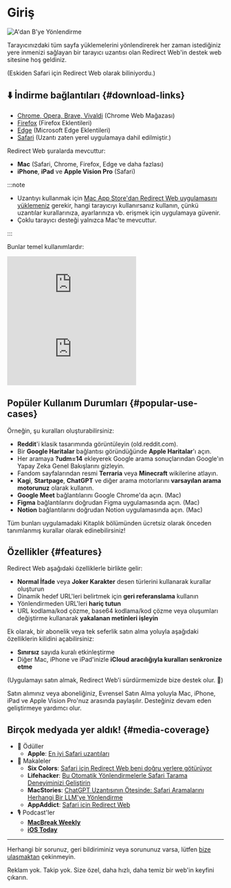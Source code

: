 
# Giriş

<div style={{display: "flex", flexDirection: "column", alignItems: "flex-start", marginBottom: "25px"}}>
  <img src={useBaseUrl("img/redirect-a-to-b.png")} style={{display: "block", minWidth: "360px", maxWidth: "500px", width: "100%", height: "auto", marginBottom: "25px"}} alt="A'dan B'ye Yönlendirme" />
  <ExtensionStoreLinks />
</div>

Tarayıcınızdaki tüm sayfa yüklemelerini yönlendirerek her zaman istediğiniz yere inmenizi sağlayan bir tarayıcı uzantısı olan Redirect Web'in destek web sitesine hoş geldiniz.

(Eskiden Safari için Redirect Web olarak biliniyordu.)

## ⬇️ İndirme bağlantıları {#download-links}

- [Chrome, Opera, Brave, Vivaldi](https://chromewebstore.google.com/detail/ffglckbhfbfmdkefdmjbhpnffkcmlhdh) (Chrome Web Mağazası)
- [Firefox](https://addons.mozilla.org/firefox/addon/redirect-web/) (Firefox Eklentileri)
- [Edge](https://microsoftedge.microsoft.com/addons/detail/hmfkakfdccgdpgemaicfgngnmflefpga) (Microsoft Edge Eklentileri)
- [Safari](https://apps.apple.com/app/id1571283503) (Uzantı zaten yerel uygulamaya dahil edilmiştir.)

Redirect Web şuralarda mevcuttur:

- **Mac** (Safari, Chrome, Firefox, Edge ve daha fazlası)
- **iPhone**, **iPad** ve **Apple Vision Pro** (Safari)

:::note

- Uzantıyı kullanmak için [Mac App Store'dan Redirect Web uygulamasını yüklemeniz](https://apps.apple.com/app/id1571283503) gerekir, hangi tarayıcıyı kullanırsanız kullanın, çünkü uzantılar kurallarınıza, ayarlarınıza vb. erişmek için uygulamaya güvenir.
- Çoklu tarayıcı desteği yalnızca Mac'te mevcuttur.

:::

Bunlar temel kullanımlardır:

<iframe style={{width:"100%", aspectRatio:"9/16", height:"auto", maxHeight:"60vh", maxWidth:"35vh"}} src="https://www.youtube.com/embed/NaQ5X-v-qJU" title="iOS Demo Videosu (YouTube)" frameborder="0" allow="accelerometer; autoplay; clipboard-write; encrypted-media; gyroscope; picture-in-picture; web-share" allowfullscreen></iframe>

<iframe style={{width:"100%", aspectRatio:"17/9", height:"auto", maxHeight:"100vh"}} src="https://www.youtube.com/embed/5eU89Gu73SQ" title="macOS Demo Videosu (YouTube)" frameborder="0" allow="accelerometer; autoplay; clipboard-write; encrypted-media; gyroscope; picture-in-picture; web-share" allowfullscreen></iframe>

## Popüler Kullanım Durumları {#popular-use-cases}

Örneğin, şu kuralları oluşturabilirsiniz:

- **Reddit**'i klasik tasarımında görüntüleyin (old.reddit.com).
- Bir **Google Haritalar** bağlantısı göründüğünde **Apple Haritalar**'ı açın.
- Her aramaya **?udm=14** ekleyerek Google arama sonuçlarından Google'ın Yapay Zeka Genel Bakışlarını gizleyin.
- Fandom sayfalarından resmi **Terraria** veya **Minecraft** wikilerine atlayın.
- **Kagi**, **Startpage**, **ChatGPT** ve diğer arama motorlarını **varsayılan arama motorunuz** olarak kullanın.
- **Google Meet** bağlantılarını Google Chrome'da açın. (Mac)
- **Figma** bağlantılarını doğrudan Figma uygulamasında açın. (Mac)
- **Notion** bağlantılarını doğrudan Notion uygulamasında açın. (Mac)

Tüm bunları uygulamadaki Kitaplık bölümünden ücretsiz olarak önceden tanımlanmış kurallar olarak edinebilirsiniz!

## Özellikler {#features}

Redirect Web aşağıdaki özelliklerle birlikte gelir:

- **Normal İfade** veya **Joker Karakter** desen türlerini kullanarak kurallar oluşturun
- Dinamik hedef URL'leri belirtmek için **geri referanslama** kullanın
- Yönlendirmeden URL'leri **hariç tutun**
- URL kodlama/kod çözme, base64 kodlama/kod çözme veya oluşumları değiştirme kullanarak **yakalanan metinleri işleyin**

Ek olarak, bir abonelik veya tek seferlik satın alma yoluyla aşağıdaki özelliklerin kilidini açabilirsiniz:

- **Sınırsız** sayıda kuralı etkinleştirme
- Diğer Mac, iPhone ve iPad'inizle **iCloud aracılığıyla kuralları senkronize etme**

(Uygulamayı satın almak, Redirect Web'i sürdürmemizde bize destek olur. 🙏)

Satın alımınız veya aboneliğiniz, Evrensel Satın Alma yoluyla Mac, iPhone, iPad ve Apple Vision Pro'nuz arasında paylaşılır. Desteğiniz devam eden geliştirmeye yardımcı olur.


## Birçok medyada yer aldık! {#media-coverage}

* 🏅 Ödüller
    * **Apple**: [En iyi Safari uzantıları](https://apps.apple.com/us/story/id1377753262)
* 📰 Makaleler
    * **Six Colors**: [Safari için Redirect Web beni doğru yerlere götürüyor](https://sixcolors.com/post/2022/11/redirect-web-for-safari-takes-me-to-the-right-places/)
    * **Lifehacker**: [Bu Otomatik Yönlendirmelerle Safari Tarama Deneyiminizi Geliştirin](https://lifehacker.com/improve-your-safari-browsing-experience-with-these-auto-1849812013)
    * **MacStories**: [ChatGPT Uzantısının Ötesinde: Safari Aramalarını Herhangi Bir LLM'ye Yönlendirme](https://www.macstories.net/tutorials/beyond-chatgpts-extension-how-to-redirect-safari-searches-to-any-llm/)
    * **AppAddict**: [Safari için Redirect Web](https://appaddict.app/post/redirect-web-for-safari)
* 🎙️ Podcast'ler
    * [**MacBreak Weekly**](https://youtu.be/I251K3L2s88?t=7427)
    * [**iOS Today**](https://youtu.be/cWkwH84b6M4?t=636)

---

Herhangi bir sorunuz, geri bildiriminiz veya sorununuz varsa, lütfen [bize ulaşmaktan](/contact-us) çekinmeyin.

Reklam yok. Takip yok. Size özel, daha hızlı, daha temiz bir web'in keyfini çıkarın.
